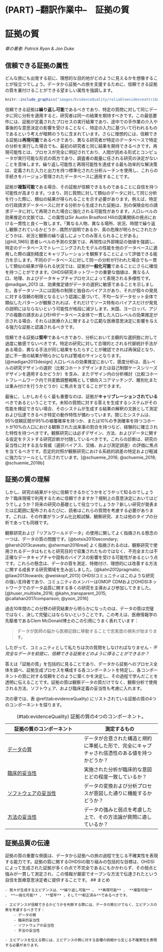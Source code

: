 # (PART) --翻訳作業中--　証拠の質 {.unnumbered}

# 証拠の質 {#EvidenceQuality}

*章の著者: Patrick Ryan & Jon Duke*

\index{evidence quality}

## 信頼できる証拠の属性

どんな旅にも出発する前に、理想的な目的地がどのように見えるかを想像することが役立つでしょう。データから証拠への旅を支援するために、信頼できる証拠の質を裏付けることができる望ましい属性を強調します。

```r
knitr::include_graphics("images/EvidenceQuality/reliableevidenceattributes.png")
```

信頼できる証拠は**繰り返し可能**であるべきであり、特定の質問に対して同じデータに同じ分析を適用すると、研究者は同一の結果を期待すべきです。この最低要件には、証拠が定義されたプロセスの実行結果であり、途中での手作業の介入や事後的な意思決定の影響を受けることなく、特定の入力に基づいて行われるものであるという考えが暗黙のうちに含まれています。さらに理想的には、信頼できる証拠は**再現可能**であるべきであり、異なる研究者が特定のデータベースで特定の分析を実行した場合でも、最初の研究者と同じ結果を期待できるべきです。再現可能性とは、プロセスが完全に明記されており、人間が読める形式とコンピュータが実行可能な形式の両方であり、調査者の裁量に任される研究の決定がないことを意味します。繰り返し可能性と再現可能性を達成する最も効率的な解決策は、定義された入力と出力を持つ標準化された分析ルーチンを使用し、これらの手続きをバージョン管理されたデータベースに適用することです。

証拠が**複製可能**である場合、その証拠が信頼できるものであることに自信を持つ可能性が高まります。つまり、同じ質問に対して類似のデータに対して同じ分析を行った際に、類似の結果が得られることを示す必要があります。例えば、特定の行政請求データベースに対する分析から生成された証拠は、別の保険会社の請求データに対して再現された場合に強化される可能性があります。人口レベルの効果推定の文脈では、この属性はSir Austin Bradford Hillの因果関係の視点における一貫性と良く一致します。「異なる人物、異なる場所、状況、時間で繰り返し観察されているかどうか…偶然が説明であるか、真の危険が明らかにされたかどうかは、状況と観察の繰り返しによってのみ答えられることがある」[@hill_1965] 患者レベルの予測の文脈では、再現性は外部検証の価値を強調し、特定のデータベースでトレーニングされたモデルの性能を他のデータベースに適用した際の識別精度とキャリブレーションを観察することによって評価できる能力を示します。不同のデータベースに対して同一の分析が行われた場合でも一貫して類似の結果が得られる状況では、証拠が**一般化可能**であることにさらに確信を持つことができます。OHDSI研究ネットワークの重要な価値は、異なる人口、地理、およびデータキャプチャプロセスによって表現される多様性です。@madigan_2013 は、効果推定値がデータの選択に敏感であることを示しました。各データソースには固有の制限と独自のバイアスがあり、それが個々の発見に対する信頼の制限となるという認識に基づいて、不均一なデータセット全体で類似したパターンが観察されれば、それだけでソース特有のバイアスだけが発見の説明にはならないという可能性が格段に減少します。米国、ヨーロッパ、アジアの複数の請求およびEHRデータベース全体で一貫した人口レベルの効果推定が示される場合、それらは医療介入に関するより広範な医療意思決定に影響を与える強力な証拠と認識されるべきです。

信頼できる証拠は**堅牢**であるべきであり、分析において主観的な選択肢に対して過度に敏感でないべきです。特定の研究に対して合理的とされる代替統計手法がある場合、異なる手法が同じ結果をもたらすことが確認できれば再保証となり、逆に不一致の結果が明らかになれば警戒のサインとなります。[@madigan2013design] 人口レベルの効果推定において、感度分析は、高レベルの研究デザインの選択（比較コホートデザインまたは自己制御ケースシリーズデザインを適用するかどうか）を含み、またデザイン内の分析検討（比較コホートフレームワーク内で共変数調整戦略として傾向スコアマッチング、層別化または重み付けを行うかどうか）に焦点を当てることができます。

最後に、しかしおそらく最も重要なのは、証拠が**キャリブレーションされている**べきであるということです。未知の質問に対する答えを生成するシステムがその性能を検証できない場合、そのシステムが生成する結果の解釈の文脈として測定および伝達できるべき特定の動作特性が備わっています。閉じたシステムは、95%信頼区間が95%の被覆確率を持つか、または10%の予測確率を持つコホートが10%の人口における観察された出来事の割合を持つなど、経験的に確立された特性を持つべきです。観察研究には必ずデザイン、方法、およびデータに関する仮定をテストする研究診断が付随しているべきです。これらの診断は、研究の妥当性に対する主な脅威（選択バイアス、交絡、および測定誤差）の評価に焦点を当てるべきです。否定的対照が観察研究における系統的誤差の特定および軽減に強力なツールとして示されています。[@schuemie_2016; @schuemie_2018; @schuemie_2018b]

## 証拠の質の理解

しかし、研究の結果が十分に信頼できるかどうかをどうやって知るのでしょうか？臨床現場で利用するために信頼できますか？規制上の意思決定においてはどうでしょうか？将来の研究の基礎として役立つでしょうか？新しい研究が発表または広範囲に配布されるたびに、読者はこれらの質問を考慮する必要があります。これは、その作業がランダム化比較試験、観察研究、または他のタイプの分析であっても同様です。 \index{evidence quality} \index{regulatory decision-making}

観察研究および「リアルワールドデータ」の使用に関してよく指摘される懸念の一つは、データの質の問題です。[@botsis2010secondary; @hersh2013caveats; @sherman2016real] よく指摘されるのは、観察研究で使用されるデータはもともと研究目的で収集されたものではなく、不完全または不正確なデータキャプチャや固有のバイアスの影響を受ける可能性があるという点です。これらの懸念は、データの質を測定、特徴付け、理想的には改善する方法に関する成長する研究領域を生み出しました。[@kahn2012pragmatic; @liaw2013towards; @weiskopf_2013] OHDSIコミュニティはこのような研究の強い支持者であり、コミュニティのメンバーはOMOP CDMおよびOHDSIネットワークでのデータ品質に関する多くの研究を主導および参加してきました。[@huser_multisite_2016; @kahn_transparent_2015; @callahan2017comparison; @yoon_2016] \index{data quality} \index{community}

過去10年間のこの分野の研究結果から明らかになったのは、データの質は完璧ではなく、決して完璧にはならないということです。この考えは、医療情報学の先駆者であるClem McDonald博士のこの引用にうまく表れています：

> データが医師の脳から医療記録に移動することで忠実度の損失が始まります。 \index{Clem McDonald}

したがって、コミュニティとして私たちは次の質問をしなければなりません - *不完全なデータを前提に、信頼できる証拠をどのように得ることができるか？*

答えは「証拠の質」を包括的に見ることであり、データから証拠へのプロセス全体を調べ、証拠生成プロセスを構成する各コンポーネントを特定し、各コンポーネントの質に対する信頼をどのように築くかを決定し、その過程で学んだことを透明に伝えることです。証拠の質は観察データの質だけでなく、観察分析で使用される方法、ソフトウェア、および臨床定義の妥当性も考慮に入れます。 \index{community} \index{reliable evidence}

次の章では、表 \@ref(tab:evidenceQuality) にリストされている証拠の質の4つのコンポーネントを探ります。

| 証拠の質のコンポーネント | 測定するもの |
|----|----|
| [データの質](DataQuality.html) | データが合意された構造と規約に準拠した形で、完全にキャプチャされ信憑性のある値を持つかどうか？ |
| [臨床的妥当性](ClinicalValidity.html) | 実施された分析が臨床的な意図とどの程度一致しているか？ |
| [ソフトウェアの妥当性](SoftwareValidity.html) | データの変換および分析プロセスが意図した通りに機能するかどうか？ |
| [方法の妥当性](MethodValidity.html) | データの強みと弱点を考慮した上で、その方法論が質問に適しているか？ |

: (#tab:evidenceQuality) 証拠の質の4つのコンポーネント。

## 証拠品質の伝達

証拠の質の重要な側面は、データから証拠への旅の過程で生じる不確実性を表現する能力です。証拠の質に関するOHDSIの取り組みの包括的な目標は、OHDSIによって生成された証拠が多くの点で不完全であるにもかかわらず、その弱点と強みが一貫して測定され、この情報が厳密でオープンな方法で伝達されたという自信を医療意思決定者に提供することです。 \## まとめ

```block2
- 我々が生成するエビデンスは、**繰り返し可能** 、 **再現可能** 、 **複製可能** 、 **一般化可能** 、 **堅牢** 、そして**較正済み**であるべきです。

- エビデンスが信頼できるかどうかを判断する際には、データの質だけでなく、エビデンスの質を考慮するべきです：
    - データの質
    - 臨床的妥当性
    - ソフトウェアの妥当性
    - 手法の妥当性

- エビデンスを伝える際には、エビデンスの質に対する各種の挑戦から生じる不確実性を表現する必要があります。


```
